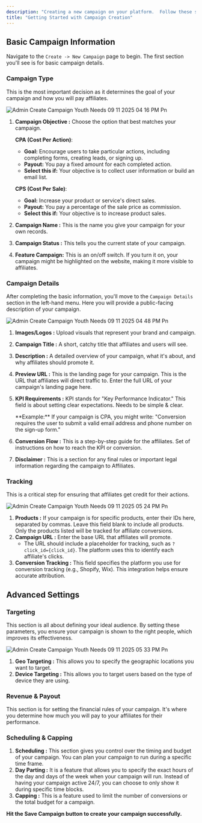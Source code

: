 ```yaml
---
description: "Creating a new campaign on your platform.  Follow these steps to set up your campaign and get it ready to go live."
title: "Getting Started with Campaign Creation"
---
```


## Basic Campaign Information

Navigate to the `Create -> New Campaign` page to begin. The first section you'll see is for basic campaign details.

### Campaign Type

This is the most important decision as it determines the goal of your campaign and how you will pay affiliates.

![Admin Create Campaign Youth Needs 09 11 2025 04 16 PM Pn](/images/Admin-Create-Campaign-YouthNeeds-09-11-2025_04_16_PM.png)

1. **Campaign Objective :** Choose the option that best matches your campaign.

   **CPA (Cost Per Action)**:
   - **Goal:** Encourage users to take particular actions, including completing forms, creating leads, or signing up.
   - **Payout:** You pay a fixed amount for each completed action.
   - **Select this if:** Your objective is to collect user information or build an email list.

   **CPS (Cost Per Sale)**:
   - **Goal:** Increase your product or service's direct sales.
   - **Payout:** You pay a percentage of the sale price as commission.
   - **Select this if:** Your objective is to increase product sales.
2. **Campaign Name :** This is the name you give your campaign for your own records.
3. **Campaign Status :** This tells you the current state of your campaign.
4. **Feature Campaign:** This is an on/off switch. If you turn it on, your campaign might be highlighted on the website, making it more visible to affiliates.

### Campaign Details

After completing the basic information, you'll move to the `Campaign Details` section in the left-hand menu. Here you will provide a public-facing description of your campaign.

![Admin Create Campaign Youth Needs 09 11 2025 04 48 PM Pn](/images/Admin-Create-Campaign-YouthNeeds-09-11-2025_04_48_PM.png)

1. **Images/Logos :** Upload visuals that represent your brand and campaign.
2. **Campaign Title :** A short, catchy title that affiliates and users will see.
3. **Description :** A detailed overview of your campaign, what it's about, and why affiliates should promote it.
4. **Preview URL :** This is the landing page for your campaign. This is the URL that affiliates will direct traffic to. Enter the full URL of your campaign's landing page here.
5. **KPI Requirements :** KPI stands for "Key Performance Indicator." This field is about setting clear expectations. Needs to be simple & clear.

   <Check>
     **Example:** If your campaign is CPA, you might write: "Conversion requires the user to submit a valid email address and phone number on the sign-up form."
   </Check>
6. **Conversion Flow :** This is a step-by-step guide for the affiliates. Set of instructions on how to reach the KPI or conversion.
7. **Disclaimer :** This is a section for any final rules or important legal information regarding the campaign to Affiliates.

### Tracking

This is a critical step for ensuring that affiliates get credit for their actions.

![Admin Create Campaign Youth Needs 09 11 2025 05 24 PM Pn](/images/Admin-Create-Campaign-YouthNeeds-09-11-2025_05_24_PM.png)

1. **Products :** If your campaign is for specific products, enter their IDs here, separated by commas. Leave this field blank to include all products. Only the products listed will be tracked for affiliate conversions.
2. **Campaign URL :** Enter the base URL that affiliates will promote.
   - The URL should include a placeholder for tracking, such as `?click_id={click_id}`. The platform uses this to identify each affiliate's clicks.
3. **Conversion Tracking :** This field specifies the platform you use for conversion tracking (e.g., Shopify, Wix). This integration helps ensure accurate attribution.

## Advanced Settings

### Targeting

This section is all about defining your ideal audience. By setting these parameters, you ensure your campaign is shown to the right people, which improves its effectiveness.

![Admin Create Campaign Youth Needs 09 11 2025 05 33 PM Pn](/images/Admin-Create-Campaign-YouthNeeds-09-11-2025_05_33_PM.png)

1. **Geo Targeting :** This allows you to specify the geographic locations you want to target.
2. **Device Targeting :** This allows you to target users based on the type of device they are using.

### Revenue & Payout

This section is for setting the financial rules of your campaign. It's where you determine how much you will pay to your affiliates for their performance.

### Scheduling & Capping

1. **Scheduling :** This section gives you control over the timing and budget of your campaign. You can plan your campaign to run during a specific time frame.
2. **Day Parting :** It is a feature that allows you to specify the exact hours of the day and days of the week when your campaign will run. Instead of having your campaign active 24/7, you can choose to only show it during specific time blocks.
3. **Capping :** This is a feature used to limit the number of conversions or the total budget for a campaign.

**Hit the Save Campaign button to create your campaign successfully.**
